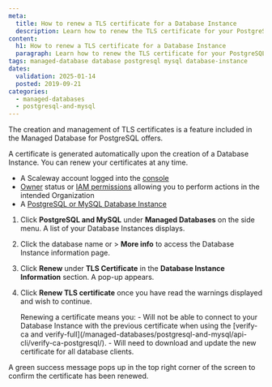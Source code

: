 ```yaml
---
meta:
  title: How to renew a TLS certificate for a Database Instance
  description: Learn how to renew the TLS certificate for your PostgreSQL and MySQL databases.
content:
  h1: How to renew a TLS certificate for a Database Instance
  paragraph: Learn how to renew the TLS certificate for your PostgreSQL and MySQL databases.
tags: managed-database database postgresql mysql database-instance
dates:
  validation: 2025-01-14
  posted: 2019-09-21
categories:
  - managed-databases
  - postgresql-and-mysql
---
```


The creation and management of TLS certificates is a feature included in the Managed Database for PostgreSQL offers.

A certificate is generated automatically upon the creation of a Database Instance. You can renew your certificates at any time.

<Macro id="requirements" />

- A Scaleway account logged into the [console](https://console.scaleway.com)
- [Owner](/identity-and-access-management/iam/concepts/#owner) status or [IAM permissions](/identity-and-access-management/iam/concepts/#permission) allowing you to perform actions in the intended Organization
- A [PostgreSQL or MySQL Database Instance](/managed-databases/postgresql-and-mysql/quickstart/)

1. Click **PostgreSQL and MySQL** under **Managed Databases** on the side menu. A list of your Database Instances displays.
2. Click the database name or <Icon name="more" /> > **More info** to access the Database Instance information page.
3. Click **Renew** under **TLS Certificate** in the **Database Instance Information** section. A pop-up appears.
4. Click **Renew TLS certificate** once you have read the warnings displayed and wish to continue.

    <Message type="important">
      Renewing a certificate means you:
        - Will not be able to connect to your Database Instance with the previous certificate when using the [verify-ca and verify-full](/managed-databases/postgresql-and-mysql/api-cli/verify-ca-postgresql/).
        - Will need to download and update the new certificate for all database clients.
    </Message>

A green success message pops up in the top right corner of the screen to confirm the certificate has been renewed.


